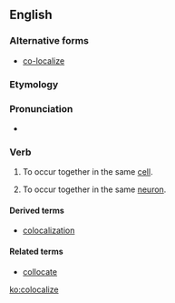 ==English==
===Alternative forms===
*[[co-localize]]
===Etymology===

{{suffix|colocal|ize|lang=en}}
===Pronunciation===
*{{IPA|kɔˈloʊkəlaɪz|lang=en}}

===Verb===
{{en-verb|colocaliz}}

# {{context|biochemistry|lang=en}} To occur together in the same [[cell]].
# {{context|neurobiology|lang=en}} To occur together in the same [[neuron]].

====Derived terms====
*[[colocalization]]
====Related terms====
*[[collocate]]

[[ko:colocalize]]